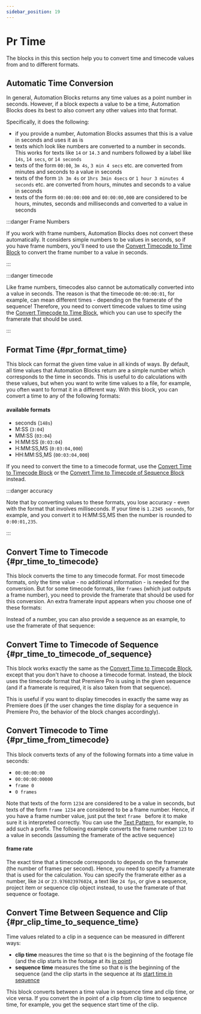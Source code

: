 ```yaml
---
sidebar_position: 19
---
```



# Pr Time

The blocks in this this section help you to convert time and timecode values from and to different formats. 

## Automatic Time Conversion

In general, Automation Blocks returns any time values as a point number in seconds. However, if a block expects a value to be a time, Automation Blocks does its best to also convert any other values into that format.

Specifically, it does the following:
- if you provide a number, Automation Blocks assumes that this is a value in seconds and uses it as is
- texts which look like numbers are converted to a number in seconds. This works for texts like `14` or `14.3` and numbers followed by a label like `14s`, `14 secs`, or `14 seconds`
- texts of the form `00:00`, `3m 4s`, `3 min 4 secs` etc. are converted from minutes and seconds to a value in seconds
- texts of the form `1h 3m 4s` or `1hrs 3min 4secs` or `1 hour 3 minutes 4 seconds` etc. are converted from hours, minutes and seconds to a value in seconds
- texts of the form `00:00:00:000` and `00:00:00,000` are considered to be hours, minutes, seconds and milliseconds and converted to a value in seconds

:::danger Frame Numbers

If you work with frame numbers, Automation Blocks does not convert these automatically. It considers simple numbers to be values in seconds, so if you have frame numbers, you'll need to use the [Convert Timecode to Time Block](prTime#pr_time_from_timecode) to convert the frame number to a value in seconds.

:::

:::danger timecode

Like frame numbers, timecodes also cannot be automatically converted into a value in seconds. The reason is that the timecode `00:00:00:01`, for example, can mean different times - depending on the framerate of the sequence! Therefore, you need to convert timecode values to time using the [Convert Timecode to Time Block](prTime#pr_time_from_timecode), which you can use to specify the framerate that should be used.

:::

## Format Time {#pr_format_time}

<RetinaImg src="/img/blockScreenshots/PrTime/pr_format_time.png" alt="Block pr_format_time"/>


This block can format the given time value in all kinds of ways.
By default, all time values that Automation Blocks return are a simple number which corresponds to the time in seconds. This is useful to do calculations with these values, but when you want to write time values to a file, for example, you often want to format it in a different way. With this block, you can convert a time to any of the following formats:

#### available formats

- seconds (`148s`)
- M:SS (`3:04`)
- MM:SS (`03:04`)
- H:MM:SS (`0:03:04`)
- H:MM:SS,MS (`0:03:04,000`)
- HH:MM:SS,MS (`00:03:04,000`)

If you need to convert the time to a timecode format, use the [Convert Time to Timecode Block](prTime#pr_time_to_timecode) or the [Convert Time to Timecode of Sequence Block](prTime#pr_time_to_timecode_of_sequence) instead.

:::danger accuracy

Note that by converting values to these formats, you lose accuracy - even with the format that involves milliseconds. If your time is `1.2345 seconds`, for example, and you convert it to H:MM:SS,MS then the number is rounded to `0:00:01,235`.

:::

## Convert Time to Timecode {#pr_time_to_timecode}

<RetinaImg src="/img/blockScreenshots/PrTime/pr_time_to_timecode.png" alt="Block pr_time_to_timecode"/>


This block converts the time to any timecode format. 
For most timecode formats, only the time value - no additional information - is needed for the conversion. But for some timecode formats, like `frames` (which just outputs a frame number), you need to provide the framerate that should be used for this conversion. An extra framerate input appears when you choose one of these formats:

<RetinaImg src="/img/blockOther/pr_time_to_timecode_example_framerate.png" alt="example framerate"/>


Instead of a number, you can also provide a sequence as an example, to use the framerate of that sequence:

<RetinaImg src="/img/blockOther/pr_time_to_timecode_example_sequence.png" alt="example framerate from sequence"/>




## Convert Time to Timecode of Sequence {#pr_time_to_timecode_of_sequence}

<RetinaImg src="/img/blockScreenshots/PrTime/pr_time_to_timecode_of_sequence.png" alt="Block pr_time_to_timecode_of_sequence"/>


This block works exactly the same as the [Convert Time to Timecode Block](prTime#pr_time_to_timecode), except that you don't have to choose a timecode format. Instead, the block uses the timecode format that Premiere Pro is using in the given sequence (and if a framerate is required, it is also taken from that sequence).

This is useful if you want to display timecodes in exactly the same way as Premiere does (if the user changes the time display for a sequence in Premiere Pro, the behavior of the block changes accordingly).





## Convert Timecode to Time {#pr_time_from_timecode}

<RetinaImg src="/img/blockScreenshots/PrTime/pr_time_from_timecode.png" alt="Block pr_time_from_timecode"/>


This block converts texts of any of the following formats into a time value in seconds:

- `00:00:00:00` 
- `00:00:00:00000` 
- `frame 0`
- `0 frames`

Note that texts of the form `1234` are considered to be a value in seconds, but texts of the form `frame 1234` are considered to be a frame number. Hence, if you have a frame number value, just put the text `frame ` before it to make sure it is interpreted correctly. You can use the [Text Pattern](text#string_pattern), for example, to add such a prefix. The following example converts the frame number `123` to a value in seconds (assuming the framerate of the active sequence)

<RetinaImg src="/img/blockOther/pr_time_from_timecode_frame_number_example.png" alt="convert frame number to time"/>


#### frame rate

The exact time that a timecode corresponds to depends on the framerate (the number of frames per second). Hence, you need to specify a framerate that is used for the calculation. You can specify the framerate either as a number, like `24` or `23.976023976024`, a text like `24 fps`, or give a sequence, project item or sequence clip object instead, to use the framerate of that sequence or footage.

## Convert Time Between Sequence and Clip {#pr_clip_time_to_sequence_time}

<RetinaImg src="/img/blockScreenshots/PrTime/pr_clip_time_to_sequence_time.png" alt="Block pr_clip_time_to_sequence_time"/>


Time values related to a clip in a sequence can be measured in different ways:
- **clip time** measures the time so that `0` is the beginning of the footage file (and the clip starts in the footage at its [in point](prSequenceClips#in-point))
- **sequence time** measures the time so that `0` is the beginning of the sequence (and the clip starts in the sequence at its [start time in sequence](prSequenceClips#start-time-in-sequence)

<RetinaImg src="/img/blockOther/sequence_vs_clip_time@2x.png" alt="Sequence Time vs Clip Time"/>


This block converts between a time value in sequence time and clip time, or vice versa. If you convert the in point of a clip from clip time to sequence time, for example, you get the sequence start time of the clip.